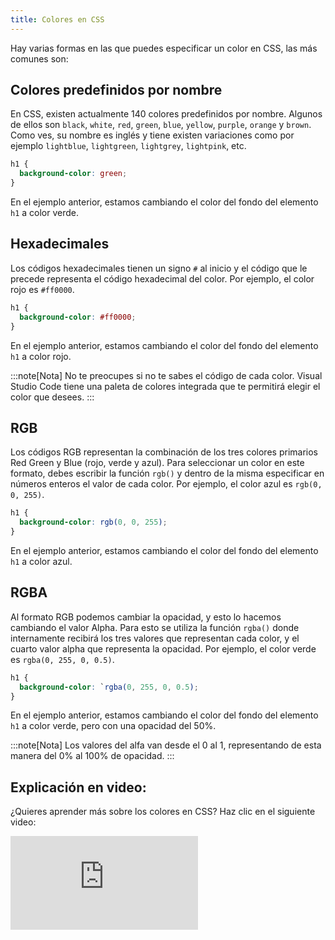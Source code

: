 ```yaml
---
title: Colores en CSS
---
```


Hay varias formas en las que puedes especificar un color en CSS, las más comunes son:

## Colores predefinidos por nombre

En CSS, existen actualmente 140 colores predefinidos por nombre. Algunos de ellos son `black`, `white`, `red`, `green`, `blue`, `yellow`, `purple`, `orange` y `brown`. Como ves, su nombre es inglés y tiene existen variaciones como por ejemplo `lightblue`, `lightgreen`, `lightgrey`, `lightpink`, etc.

```css
h1 {
  background-color: green;
}
```

En el ejemplo anterior, estamos cambiando el color del fondo del elemento `h1` a color verde.

## Hexadecimales

Los códigos hexadecimales tienen un signo `#` al inicio y el código que le precede representa el código hexadecimal del color. Por ejemplo, el color rojo es `#ff0000`.

```css
h1 {
  background-color: #ff0000;
}
```

En el ejemplo anterior, estamos cambiando el color del fondo del elemento `h1` a color rojo.

:::note[Nota]
No te preocupes si no te sabes el código de cada color. Visual Studio Code tiene una paleta de colores integrada que te permitirá elegir el color que desees.
:::

## RGB

Los códigos RGB representan la combinación de los tres colores primarios Red Green y Blue (rojo, verde y azul). Para seleccionar un color en este formato, debes escribir la función `rgb()` y dentro de la misma especificar en números enteros el valor de cada color. Por ejemplo, el color azul es `rgb(0, 0, 255)`.

```css
h1 {
  background-color: rgb(0, 0, 255);
}
```

En el ejemplo anterior, estamos cambiando el color del fondo del elemento `h1` a color azul.

## RGBA

Al formato RGB podemos cambiar la opacidad, y esto lo hacemos cambiando el valor Alpha. Para esto se utiliza la función `rgba()` donde internamente recibirá los tres valores que representan cada color, y el cuarto valor alpha que representa la opacidad. Por ejemplo, el color verde es `rgba(0, 255, 0, 0.5)`.

```css
h1 {
  background-color: `rgba(0, 255, 0, 0.5);
}
```

En el ejemplo anterior, estamos cambiando el color del fondo del elemento `h1` a color verde, pero con una opacidad del 50%.

:::note[Nota]
Los valores del alfa van desde el 0 al 1, representando de esta manera del 0% al 100% de opacidad.
:::

## Explicación en video:

¿Quieres aprender más sobre los colores en CSS? Haz clic en el siguiente video:

<iframe className='youtube-video' src="https://www.youtube.com/embed/dJLYnB395kg?si=ck4OwfCdDnFZYHZN" title="YouTube video player" frameBorder="0" allow="accelerometer; autoplay; clipboard-write; encrypted-media; gyroscope; picture-in-picture; web-share" referrerPolicy="strict-origin-when-cross-origin" allowFullScreen></iframe>
